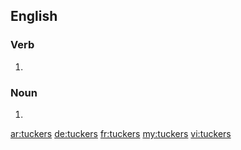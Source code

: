 ==English==

===Verb===
{{head|en}}

# {{en-third-person singular of|tucker}}

===Noun===
{{head|en|plural}}

# {{plural of|tucker|lang=en|nocat=1}}

[[ar:tuckers]]
[[de:tuckers]]
[[fr:tuckers]]
[[my:tuckers]]
[[vi:tuckers]]